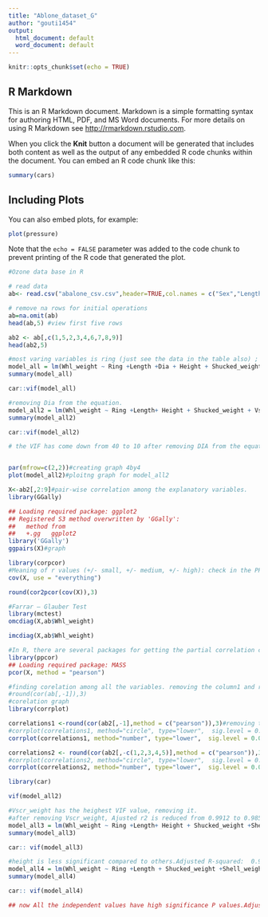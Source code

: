 ```yaml
---
title: "Ablone_dataset_G"
author: "gouti1454"
output:
  html_document: default
  word_document: default
---
```


```r
knitr::opts_chunk$set(echo = TRUE)
```

## R Markdown

This is an R Markdown document. Markdown is a simple formatting syntax for authoring HTML, PDF, and MS Word documents. For more details on using R Markdown see <http://rmarkdown.rstudio.com>.

When you click the **Knit** button a document will be generated that includes both content as well as the output of any embedded R code chunks within the document. You can embed an R code chunk like this:

```r
summary(cars)
```

## Including Plots

You can also embed plots, for example:

```r
plot(pressure)
```

Note that the `echo = FALSE` parameter was added to the code chunk to prevent printing of the R code that generated the plot.
```r
#Ozone data base in R

# read data
ab<- read.csv("abalone_csv.csv",header=TRUE,col.names = c("Sex","Length","Dia","Height","Whl_weight","Shucked_weight","Vscr_weight","Shell_weight","Ring"))

# remove na rows for initial operations
ab=na.omit(ab)
head(ab,5) #view first five rows
```

```r
ab2 <- ab[,c(1,5,2,3,4,6,7,8,9)]
head(ab2,5)
```

```r
#most varing variables is ring (just see the data in the table also) ; less VIF values and std. error.
model_all = lm(Whl_weight ~ Ring +Length +Dia + Height + Shucked_weight + Vscr_weight +Shell_weight, data = ab)
summary(model_all)
```

```r
car::vif(model_all)
```

```r
#removing Dia from the equation.
model_all2 = lm(Whl_weight ~ Ring +Length+ Height + Shucked_weight + Vscr_weight +Shell_weight, data = ab2)
summary(model_all2)
```

```r
car::vif(model_all2)
```

```r
# the VIF has come down from 40 to 10 after removing DIA from the equation


par(mfrow=c(2,2))#creating graph 4by4
plot(model_all2)#ploitng graph for model_all2

X<-ab2[,2:9]#pair-wise correlation among the explanatory variables.
library(GGally)
```

```r
## Loading required package: ggplot2
## Registered S3 method overwritten by 'GGally':
##   method from   
##   +.gg   ggplot2
library('GGally')
ggpairs(X)#graph
```

```r
library(corpcor)
#Meaning of r values (+/- small, +/- medium, +/- high): check in the PPT
cov(X, use = "everything")
```

```r
round(cor2pcor(cov(X)),3)
```

```r
#Farrar – Glauber Test
library(mctest)
omcdiag(X,ab$Whl_weight)
```

```r
imcdiag(X,ab$Whl_weight)
```

```r
#In R, there are several packages for getting the partial correlation coefficients along with the t- test for checking their significance level.
library(ppcor)
## Loading required package: MASS
pcor(X, method = "pearson")

```

```r
#finding corelation among all the variables. removing the column1 and rounding the decimel to 3.
#round(cor(ab[,-1]),3)
#corelation graph
library(corrplot)
```

```r
correlations1 <-round(cor(ab2[,-1],method = c("pearson")),3)#removing the first column due to not integer. 
#corrplot(correlations1, method="circle", type="lower",  sig.level = 0.01, insig = "blank")
corrplot(correlations1, method="number", type="lower",  sig.level = 0.01, insig = "blank")# here colrelation is given as number ; method = number

correlations2 <- round(cor(ab2[,-c(1,2,3,4,5)],method = c("pearson")),3)# removing the first 5 column, as VIF is more for the shucked, vscr and shell weight
#corrplot(correlations2, method="circle", type="lower",  sig.level = 0.01, insig = "blank")
corrplot(correlations2, method="number", type="lower",  sig.level = 0.01, insig = "blank")## here colrelation is given as number ; method = number

library(car)
```

```r
vif(model_all2)

```

```r
#Vscr_weight has the heighest VIF value, removing it.
#after removing Vscr_weight, Ajusted r2 is reduced from 0.9912 to 0.9855
model_all3 = lm(Whl_weight ~ Ring +Length+ Height + Shucked_weight +Shell_weight, data = ab2)
summary(model_all3)
```

```r
car:: vif(model_all3)
```

```r
#height is less significant compared to others.Adjusted R-squared:  0.9855
model_all4 = lm(Whl_weight ~ Ring +Length + Shucked_weight +Shell_weight, data = ab)
summary(model_all4)
```

```r
car:: vif(model_all4)
```

```r
## now All the independent values have high significance P values.Adjusted R-squared:  0.9855 
```

